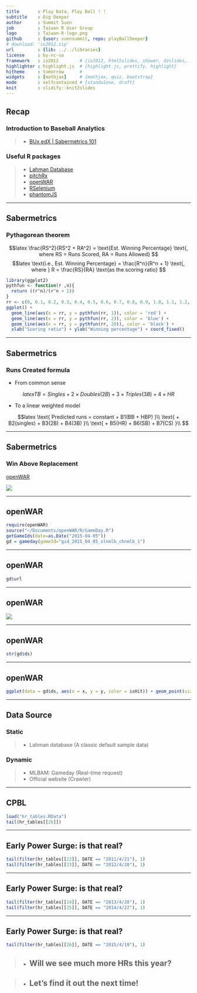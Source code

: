 ```yaml
---
title       : Play Data, Play Ball ! !
subtitle    : Dig Deeper
author      : Summit Suen
job         : Taiwan R User Group
logo        : Taiwan-R-logo.png
github      : {user: suensummit, repo: playBallDeeper}
# download: 'io2012.zip'
url         : {lib: ../../libraries}
license     : by-nc-sa
framework   : io2012        # {io2012, html5slides, shower, dzslides, ...}
highlighter : highlight.js  # {highlight.js, prettify, highlight}
hitheme     : tomorrow      # 
widgets     : [mathjax]     # {mathjax, quiz, bootstrap}
mode        : selfcontained # {standalone, draft}
knit        : slidify::knit2slides
---
```


## Recap

### Introduction to Baseball Analytics

> - [BUx edX | Sabermetrics 101](https://www.edx.org/course/sabermetrics-101-introduction-baseball-bux-sabr101x-0)

### Useful R packages

> - [Lahman Database](http://lahman.r-forge.r-project.org/)
> - [pitchRx](http://cpsievert.github.io/pitchRx/#2D_animation)
> - [openWAR](https://baseballwithr.wordpress.com/2014/03/17/introduction-to-openwar/)
> - [RSelenium](http://ropensci.github.io/RSelenium/)
> - [phantomJS](http://phantomjs.org/)

---

## Sabermetrics

### Pythagorean theorem

$$latex
\frac{RS^2}{RS^2 + RA^2} = \text{Est. Winning Percentage} \text{, where RS = Runs Scored, RA = Runs Allowed}
$$
$$latex
\text{i.e., Est. Winning Percentage} = \frac{R^n}{R^n + 1} \text{, where } R = \frac{RS}{RA} \text{as the scoring ratio}
$$

```r
library(ggplot2)
pythfun <- function(r ,n){
  return ((r^n)/(r^n + 1))
}
rr <- c(0, 0.1, 0.2, 0.3, 0.4, 0.5, 0.6, 0.7, 0.8, 0.9, 1.0, 1.1, 1.2, 1.3, 1.4, 1.5, 1.6)
ggplot() + 
  geom_line(aes(x = rr, y = pythfun(rr, 1)), color = 'red') + 
  geom_line(aes(x = rr, y = pythfun(rr, 2)), color = 'blue') + 
  geom_line(aes(x = rr, y = pythfun(rr, 20)), color = 'black') + 
  xlab("Scoring ratio") + ylab("Winning percentage") + coord_fixed()
```

---

## Sabermetrics

### Runs Created formula

- From common sense

$$latex
TB = Singles + 2\times Doubles(2B) + 3\times Triples(3B) + 4\times HR
$$

- To a linear weighted model

$$latex
\text{ Predicted runs = constant + B1(BB + HBP) }\\
\text{ + B2(singles) + B3(2B) + B4(3B) }\\
\text{ + B5(HR) + B6(SB) + B7(CS) }\\
$$

---

## Sabermetrics

### Win Above Replacement

[openWAR](https://baseballwithr.wordpress.com/category/openwar/)

![](assets/img/war2014.png)

---

## openWAR

```r
require(openWAR)
source("~/Documents/openWAR/R/GameDay.R")
getGameIds(date=as.Date("2015-04-05"))
gd = gameday(gameId="gid_2015_04_05_slnmlb_chnmlb_1")
```

---

## openWAR

```r
gd$url
```

---

## openWAR

![](assets/img/plays_xml.png)

---

## openWAR

```r
str(gd$ds)
```

---

## openWAR

```r
ggplot(data = gd$ds, aes(x = x, y = y, color = isHit)) + geom_point(size = 3) + coord_fixed()
```

---

## Data Source

### Static

> - Lahman database (A classic default sample data)

### Dynamic

> - MLBAM: Gameday (Real-time request)
> - Official website (Crawler)

---

## CPBL

```r
load("hr_tables.RData")
tail(hr_tables[[26]])
```

---

## Early Power Surge: is that real?

```r
tail(filter(hr_tables[[22]], DATE == "2011/4/21"), 1)
tail(filter(hr_tables[[23]], DATE == "2012/4/20"), 1)
```

---

## Early Power Surge: is that real?

```r
tail(filter(hr_tables[[24]], DATE == "2013/4/20"), 1)
tail(filter(hr_tables[[25]], DATE == "2014/4/22"), 1)
```

---

## Early Power Surge: is that real?

```r
tail(filter(hr_tables[[26]], DATE == "2015/4/19"), 1)
```

> - ## Will we see much more HRs this year?

> - ## Let's find it out the next time!
